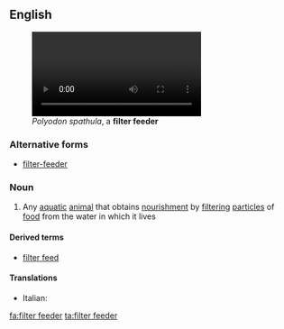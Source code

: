 ==English==
[[File:American paddlefish filter feeding.webm|thumb|''Polyodon spathula'', a '''filter feeder''']]
===Alternative forms===
*[[filter-feeder]]

===Noun===
{{wikipedia}}
{{en-noun|head=[[filter]] [[feeder]]}}

# {{context|biology|lang=en}} Any [[aquatic]] [[animal]] that obtains [[nourishment]] by [[filtering]] [[particle]]s of [[food]] from the water in which it lives

====Derived terms====
*[[filter feed]]

====Translations====
{{trans-top|animal}}
* Italian: {{t|it|filtratore|f}}
{{trans-mid}}
{{trans-bottom}}

[[fa:filter feeder]]
[[ta:filter feeder]]